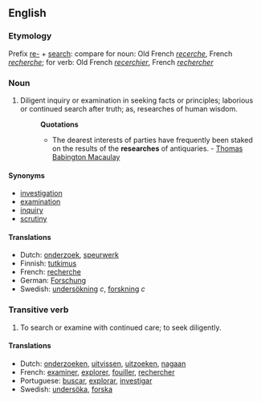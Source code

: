 ==English==
===Etymology===
Prefix [[re-]] + [[search]]: compare for noun: Old French ''[[recerche]]'', French ''[[recherche]]''; for verb: Old French ''[[recerchier]]'', French ''[[rechercher]]''
===Noun===
#Diligent inquiry or examination in seeking facts or principles; laborious or continued search after truth; as, researches of human wisdom.
#:'''Quotations'''
#:*The dearest interests of parties have frequently been staked on the results of the '''researches''' of antiquaries. - [[Thomas Babington Macaulay]]
====Synonyms====
*[[investigation]]
*[[examination]]
*[[inquiry]]
*[[scrutiny]]

====Translations====
*Dutch: [[onderzoek]], [[speurwerk]]
*Finnish: [[tutkimus]]
*French: [[recherche]]
*German: [[Forschung]]
*Swedish: [[undersökning]] ''c'', [[forskning]] ''c''

===Transitive verb===
#To search or examine with continued care; to seek diligently.
====Translations====
*Dutch: [[onderzoeken]], [[uitvissen]], [[uitzoeken]], [[nagaan]]
*French: [[examiner]], [[explorer]], [[fouiller]], [[rechercher]]
*Portuguese: [[buscar]], [[explorar]], [[investigar]]
*Swedish: [[undersöka]], [[forska]]